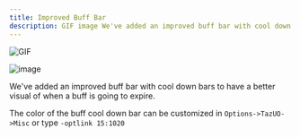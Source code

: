 ```yaml
---
title: Improved Buff Bar
description: GIF image We've added an improved buff bar with cool down bars to have a better visual of when a buff is going to expire.
---
```


![GIF](https://user-images.githubusercontent.com/3859393/227377550-bcec9ce4-0ec9-4171-ae0e-5ace2978463c.gif "The gump has since been changed to the image below")

![image](https://user-images.githubusercontent.com/3859393/227390085-081f19fa-71a7-4350-ad6c-b3cdeee515ec.png)

We've added an improved buff bar with cool down bars to have a better visual of when a buff is going to expire.

The color of the buff cool down bar can be customized in `Options->TazUO->Misc` or type `-optlink 15:1020`